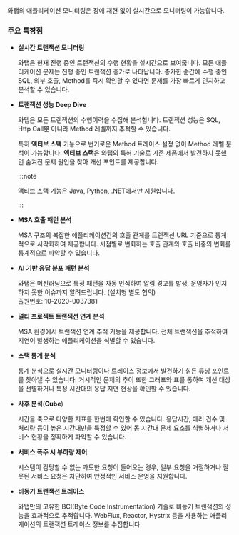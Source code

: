 와탭의 애플리케이션 모니터링은 장애 재현 없이 실시간으로 모니터링이 가능합니다.

<Youtube ko="oTlhy4QHwDk" en="XZFzRJj8N0A" ja="XZFzRJj8N0A" />

### 주요 특장점

* **실시간 트랜잭션 모니터링**

  와탭은 현재 진행 중인 트랜잭션의 수행 현황을 실시간으로 보여줍니다. 모든 애플리케이션 문제는 진행 중인 트랜잭션 증가로 나타납니다. 증가한 순간에 수행 중인 SQL, 외부 호출, Method를 즉시 확인할 수 있다면 문제를 가장 빠르게 인지하고 분석할 수 있습니다.

* **트랜잭션 성능 Deep Dive**

  와탭은 모든 트랜잭션의 수행이력을 수집해 분석합니다. 트랜잭션 성능은 SQL, Http Call뿐 아니라 Method 레벨까지 추적할 수 있습니다. 
  
  <InDoc product='java,python,dotnet'>
  
  특히 **액티브 스택** 기능으로 번거로운 Method 트레이스 설정 없이 Method 레벨 분석이 가능합니다. **액티브 스택**은 와탭의 특허 기술로 기존 제품에서 발견하지 못했던 숨겨진 문제 원인을 찾아 개선 포인트를 제공합니다.

  :::note

  액티브 스택 기능은 Java, Python, .NET에서만 지원합니다.
  
  :::

  </InDoc>

<Xclude product='dotnet'>

* **MSA 호출 패턴 분석**

  MSA 구조의 복잡한 애플리케이션간의 호출 관계를 트랜잭션 URL 기준으로 통계적으로 시각화하여 제공합니다. 시점별로 변화하는 호출 관계와 호출 비중의 변화를 통계적으로 파악할 수 있습니다.

</Xclude>

* **AI 기반 응답 분포 패턴 분석**

  와탭은 머신러닝으로 특정 패턴을 자동 인식하여 알림 경고를 발생, 운영자가 인지하지 못한 이슈까지 알려드립니다. (설치형 별도 협의)<br/>
  출원번호: 10-2020-0037381

<Xclude product='dotnet'>

* **멀티 프로젝트 트랜잭션 연계 분석**

  MSA 환경에서 트랜잭션 연계 추적 기능을 제공합니다. 전체 트랜잭션을 추적하여 지연이 발생하는 애플리케이션을 식별할 수 있습니다.

</Xclude>

<InDoc product='java,python'>

* **스택 통계 분석**

  통계 분석으로 실시간 모니터링이나 트레이스 정보에서 발견하기 힘든 튜닝 포인트를 찾아낼 수 있습니다. 거시적인 문제의 추이 또한 그래프와 표를 통하여 개선 대상을 선별하거나 특정 시간대의 응답 지연 현상을 확인할 수 있습니다.

</InDoc>

* **사후 분석**(**Cube**)

  시간을 축으로 다양한 지표를 한번에 확인할 수 있습니다. 응답시간, 에러 건수 및 처리량 등이 높은 시간대만을 특정할 수 있어 동 시간대 문제 요소를 식별하거나 서비스 현황을 정확하게 파악할 수 있습니다.

<InDoc product='java'>

* **서비스 폭주 시 부하량 제어**

  시스템이 감당할 수 없는 과도한 요청이 들어오는 경우, 일부 요청을 거절하거나 잘못된 서비스 요청은 차단하여 안정적인 서비스 운영을 지원합니다.

* **비동기 트랜잭션 트레이스**

  와탭만의 고유한 BCI(Byte Code Instrumentation) 기술로 비동기 트랜잭션의 성능을 효과적으로 추적합니다. WebFlux, Reactor, Hystrix 등을 사용하는 애플리케이션의 트랜잭션 트레이스 정보를 수집합니다.

</InDoc>